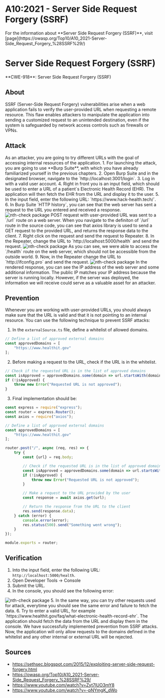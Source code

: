 
# A10:2021 - Server Side Request Forgery (SSRF)

<Callout type="info" emoji="ℹ️">
For the information about **Server Side Request Forgery (SSRF)**, visit [page](https://owasp.org/Top10/A10_2021-Server-Side_Request_Forgery_%28SSRF%29/)
</Callout>

# Server Side Request Forgery (SSRF)

<Callout type="warning" emoji="🔍">
    **CWE-918**: Server Side Request Forgery (SSRF)
</Callout>

## About
SSRF (Server-Side Request Forgery) vulnerabilities arise when a web application fails to verify the user-provided URL when requesting a remote resource. This flaw enables attackers to manipulate the application into sending a customized request to an unintended destination, even if the system is safeguarded by network access controls such as firewalls or VPNs.

## Attack
<Callout emoji="💡">
    As an attacker, you are going to try different URLs with the goal of accessing internal resources of the application.
</Callout>
1. For launching the attack, you are going to use **Burp Suite**, with which you have already familiarized yourself in the previous chapters.
2. Open Burp Suite and in the designated browser, navigate to the `http://localhost:3001/login`.
3. Log in with a valid user account.
4. Right in front you is an input field, which should be used to enter a URL of a patient`s Electronic Health Record (EHR). The application will then fetch the EHR from the URL and display it to the user.
5. In the input field, enter the following URL: `https://www.hack-health.tech/`.
6. In Burp Suite `HTTP history`, you can see that the web server has sent a request to the URL you entered and received a response.
<Image src="/a10/ssrf1.png" alt="nth-check package" width={1000} height={300}/>
<Callout type="info" emoji="ℹ️">
    POST request with user-provided URL was sent to a `/url` route on a web server.
    When you navigate to the definiton of `/url` route in the source code, you can see that axios library is used to send a GET request to the provided URL, and returns the response data to the client.
</Callout>
7. Right click on the request and send the request to Repeater.
8. In the Repeater, change the URL to `http://localhost:5000/health` and send the request.
<Image src="/a10/ssrf2.png" alt="nth-check package" width={1000} height={300}/>
<Callout emoji="💡">
    As you can see, we were able to access the `/health` route on the web server, which should not be accessible from the outside world.
</Callout>
9. Now, in the Repeater change the URL to `http://ifconfig.pro` and send the request.
<Image src="/a10/ssrf3.png" alt="nth-check package" width={1000} height={300}/>
<Callout emoji="💡">
    In the rendered response, you can see the IP address of the web server and some additional information. The public IP matches your IP address because the server is running locally. However, if the server was deployed, the information we will receive could serve as a valuable asset for an attacker.
</Callout>

## Prevention
Whenever you are working with user-provided URLs, you should always make sure that the URL is valid and that it is not pointing to an internal resource. You can use the following technique to prevent SSRF attacks:
1. In the `externalSource.ts` file, define a whitelist of allowed domains.
```js filename="externalSource.ts" copy showLineNumbers {3}
// Define a list of approved external domains
const approvedDomains = [
    "https://www.healthit.gov"
];
```
2. Before making a request to the URL, check if the URL is in the whitelist.
```js filename="externalSource.ts" copy showLineNumbers
// Check if the requested URL is in the list of approved domains
const isApproved = approvedDomains.some(domain => url.startsWith(domain));
if (!isApproved) {
    throw new Error("Requested URL is not approved");
}
```
3. Final implementation should be:
```js filename="externalSource.ts" copy showLineNumbers
const express = require("express");
const router = express.Router();
const axios = require("axios");

// Define a list of approved external domains
const approvedDomains = [
    "https://www.healthit.gov"
];

router.post("/", async (req, res) => {
    try {
        const {url} = req.body;

        // Check if the requested URL is in the list of approved domains
        const isApproved = approvedDomains.some(domain => url.startsWith(domain));
        if (!isApproved) {
            throw new Error("Requested URL is not approved");
        }

        // Make a request to the URL provided by the user
        const response = await axios.get(url);

        // Return the response from the URL to the client
        res.send(response.data);
    } catch (error) {
        console.error(error);
        res.status(500).send("Something went wrong");
    }
});

module.exports = router;
```

## Verification
1. Into the input field, enter the following URL: `http://localhost:5000/health`.
2. Open Developer Tools -> Console
3. Submit the URL.
4. In the console, you should see the following error:
<Image src="/a10/devTools.png" alt="nth-check package" width={1000} height={300}/>
5. In the same way, you can try other requests used for attack, everytime you should see the same error and failure to fetch the data.
6. Try to enter a valid URL, for example `https://www.healthit.gov/faq/what-electronic-health-record-ehr`. The application should fetch the data from the URL and display them in the console.
<Callout emoji="💡">
    We have successfully implemented prevention from SSRF attacks. Now, the application will only allow requests to the domains defined in the whitelist and any other internal or external URL will be rejected.
</Callout>

## Sources
* https://sethsec.blogspot.com/2015/12/exploiting-server-side-request-forgery.html
* https://owasp.org/Top10/A10_2021-Server-Side_Request_Forgery_%28SSRF%29/
* https://www.youtube.com/watch?v=Zyt7lUO3mY8
* https://www.youtube.com/watch?v=-pNYmgK_dWo

